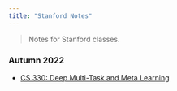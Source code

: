 ```yaml
---
title: "Stanford Notes"
---
```


> Notes for Stanford classes. 

### Autumn 2022 

- [CS 330: Deep Multi-Task and Meta Learning](pages/cs330.qmd)
